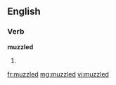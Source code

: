 ==English==

===Verb===
'''muzzled'''

# {{past of|muzzle}}

[[fr:muzzled]]
[[mg:muzzled]]
[[vi:muzzled]]